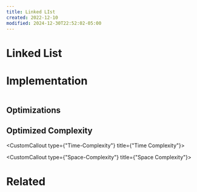 ```yaml
---
title: Linked LIst
created: 2022-12-10
modified: 2024-12-30T22:52:02-05:00
---
```

# Linked List

# Implementation

```python

```

## Optimizations

## Optimized Complexity

<CustomCallout type={"Time-Complexity"} title={"Time Complexity"}></CustomCallout>

<CustomCallout type={"Space-Complexity"} title={"Space Complexity"}></CustomCallout>

# Related
